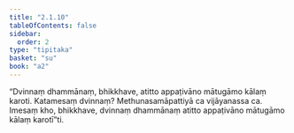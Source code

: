 ```yaml
---
title: "2.1.10"
tableOfContents: false
sidebar:
  order: 2
type: "tipitaka"
basket: "su"
book: "a2"
---
```



<DynamicBreadcrumb />

<Division number="62" book="a2" bookNo="15" page="77">

<Paragraph number="138" book="a2">
“Dvinnaṃ dhammānaṃ, bhikkhave, atitto appaṭivāno mātugāmo kālaṃ karoti. Katamesaṃ dvinnaṃ? Methunasamāpattiyā ca vijāyanassa ca. Imesaṃ kho, bhikkhave, dvinnaṃ dhammānaṃ atitto appaṭivāno mātugāmo kālaṃ karotī”ti.
</Paragraph>
</Division>